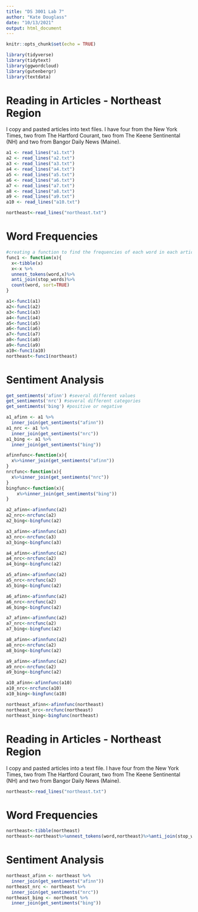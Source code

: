 ```yaml
---
title: "DS 3001 Lab 7"
author: "Kate Douglass"
date: "10/13/2021"
output: html_document
---
```


```r
knitr::opts_chunk$set(echo = TRUE)
```

```r
library(tidyverse)
library(tidytext)
library(ggwordcloud)
library(gutenbergr)
library(textdata)
```

# Reading in Articles - Northeast Region

I copy and pasted articles into text files.
I have four from the New York Times, two from The Hartford Courant, two from The Keene Sentinental (NH) and two from Bangor Daily News (Maine).
```r
a1 <- read_lines("a1.txt")
a2 <- read_lines("a2.txt")
a3 <- read_lines("a3.txt")
a4 <- read_lines("a4.txt")
a5 <- read_lines("a5.txt")
a6 <- read_lines("a6.txt")
a7 <- read_lines("a7.txt")
a8 <- read_lines("a8.txt")
a9 <- read_lines("a9.txt")
a10 <- read_lines("a10.txt")

northeast<-read_lines("northeast.txt")
```

# Word Frequencies

```r
#creating a function to find the frequencies of each word in each article
func1 <- function(x){
  x<-tibble(x)
  x<-x %>%
  unnest_tokens(word,x)%>%
  anti_join(stop_words)%>% 
  count(word, sort=TRUE)
}

a1<-func1(a1)
a2<-func1(a2)
a3<-func1(a3)
a4<-func1(a4)
a5<-func1(a5)
a6<-func1(a6)
a7<-func1(a7)
a8<-func1(a8)
a9<-func1(a9)
a10<-func1(a10)
northeast<-func1(northeast)
```


# Sentiment Analysis

```r
get_sentiments('afinn') #several different values
get_sentiments('nrc') #several different categories
get_sentiments('bing') #positive or negative
```

```r
a1_afinn <- a1 %>%
  inner_join(get_sentiments("afinn"))
a1_nrc <- a1 %>%
  inner_join(get_sentiments("nrc"))
a1_bing <- a1 %>%
  inner_join(get_sentiments("bing"))

afinnfunc<-function(x){
  x%>%inner_join(get_sentiments("afinn"))
}
nrcfunc<-function(x){
  x%>%inner_join(get_sentiments("nrc"))
}
bingfunc<-function(x){
    x%>%inner_join(get_sentiments("bing"))
}

a2_afinn<-afinnfunc(a2)
a2_nrc<-nrcfunc(a2)
a2_bing<-bingfunc(a2)

a3_afinn<-afinnfunc(a3)
a3_nrc<-nrcfunc(a3)
a3_bing<-bingfunc(a3)

a4_afinn<-afinnfunc(a2)
a4_nrc<-nrcfunc(a2)
a4_bing<-bingfunc(a2)

a5_afinn<-afinnfunc(a2)
a5_nrc<-nrcfunc(a2)
a5_bing<-bingfunc(a2)

a6_afinn<-afinnfunc(a2)
a6_nrc<-nrcfunc(a2)
a6_bing<-bingfunc(a2)

a7_afinn<-afinnfunc(a2)
a7_nrc<-nrcfunc(a2)
a7_bing<-bingfunc(a2)

a8_afinn<-afinnfunc(a2)
a8_nrc<-nrcfunc(a2)
a8_bing<-bingfunc(a2)

a9_afinn<-afinnfunc(a2)
a9_nrc<-nrcfunc(a2)
a9_bing<-bingfunc(a2)

a10_afinn<-afinnfunc(a10)
a10_nrc<-nrcfunc(a10)
a10_bing<-bingfunc(a10)

northeast_afinn<-afinnfunc(northeast)
northeast_nrc<-nrcfunc(northeast)
northeast_bing<-bingfunc(northeast)
```

# Reading in Articles - Northeast Region

I copy and pasted articles into a text file.
I have four from the New York Times, two from The Hartford Courant, two from The Keene Sentinental (NH) and two from Bangor Daily News (Maine).
```r
northeast<-read_lines("northeast.txt")
```

# Word Frequencies

```r
northeast<-tibble(northeast)
northeast<-northeast%>%unnest_tokens(word,northeast)%>%anti_join(stop_words)%>%count(word, sort=TRUE)
```


# Sentiment Analysis

```r
northeast_afinn <- northeast %>%
  inner_join(get_sentiments("afinn"))
northeast_nrc <- northeast %>%
  inner_join(get_sentiments("nrc"))
northeast_bing <- northeast %>%
  inner_join(get_sentiments("bing"))
```

